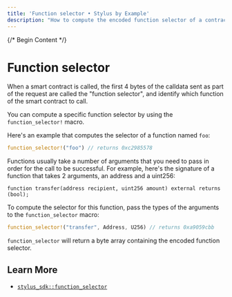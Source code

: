 ```yaml
---
title: 'Function selector • Stylus by Example'
description: "How to compute the encoded function selector of a contract's function using the Arbitrum Stylus Rust SDK."
---
```


{/* Begin Content */}

# Function selector

When a smart contract is called, the first 4 bytes of the calldata sent as part of the request are called the "function selector", and identify which function
of the smart contract to call.

You can compute a specific function selector by using the `function_selector!` macro.

Here's an example that computes the selector of a function named `foo`:


<NotForProductionBannerPartial />

```rust
function_selector!("foo") // returns 0xc2985578
```

Functions usually take a number of arguments that you need to pass in order for the call to be successful. For example, here's the signature of a function that
takes 2 arguments, an address and a uint256:

```solidity
function transfer(address recipient, uint256 amount) external returns (bool);
```

To compute the selector for this function, pass the types of the arguments to the `function_selector` macro:

```rust
function_selector!("transfer", Address, U256) // returns 0xa9059cbb
```

`function_selector` will return a byte array containing the encoded function selector.

## Learn More

- [`stylus_sdk::function_selector`](https://docs.rs/stylus-sdk/latest/stylus_sdk/macro.function_selector.html)
